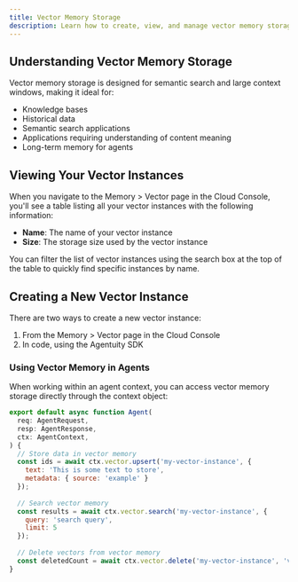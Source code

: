 ```yaml
---
title: Vector Memory Storage
description: Learn how to create, view, and manage vector memory storage in the Agentuity Cloud Console
---
```


## Understanding Vector Memory Storage

Vector memory storage is designed for semantic search and large context windows, making it ideal for:

- Knowledge bases
- Historical data
- Semantic search applications
- Applications requiring understanding of content meaning
- Long-term memory for agents

## Viewing Your Vector Instances

When you navigate to the Memory > Vector page in the Cloud Console, you'll see a table listing all your vector instances with the following information:

- **Name**: The name of your vector instance
- **Size**: The storage size used by the vector instance

You can filter the list of vector instances using the search box at the top of the table to quickly find specific instances by name.

## Creating a New Vector Instance

There are two ways to create a new vector instance:

1. From the Memory > Vector page in the Cloud Console
2. In code, using the Agentuity SDK


### Using Vector Memory in Agents

When working within an agent context, you can access vector memory storage directly through the context object:

```javascript
export default async function Agent(
  req: AgentRequest,
  resp: AgentResponse,
  ctx: AgentContext,
) {
  // Store data in vector memory
  const ids = await ctx.vector.upsert('my-vector-instance', {
    text: 'This is some text to store',
    metadata: { source: 'example' }
  });
  
  // Search vector memory
  const results = await ctx.vector.search('my-vector-instance', {
    query: 'search query',
    limit: 5
  });
  
  // Delete vectors from vector memory
  const deletedCount = await ctx.vector.delete('my-vector-instance', 'vector-id-1', 'vector-id-2');
}
```
